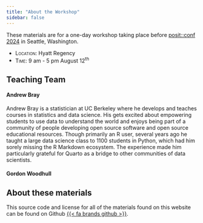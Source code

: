 ```yaml
---
title: "About the Workshop"
sidebar: false
---
```


These materials are for a one-day workshop taking place before [posit::conf 2024](https://posit.co/conference/) in Seattle, Washington.

- [Location:]{.smallcaps} Hyatt Regency
- [Time:]{.smallcaps} 9 am - 5 pm August 12^th^


## Teaching Team

#### Andrew Bray

Andrew Bray is a statistician at UC Berkeley where he develops and teaches courses in statistics and data science. His gets excited about empowering students to use data to understand the world and enjoys being part of a community of people developing open source software and open source educational resources. Though primarily an R user, several years ago he taught a large data science class to 1100 students in Python, which had him sorely missing the R Markdown ecosystem. The experience made him particularly grateful for Quarto as a bridge to other communities of data scientists.

#### Gordon Woodhull

## About these materials

This source code and license for all of the materials found on this website can be found on Github [{{< fa brands github >}}](https://github.com/posit-conf-2024/intro-quarto).
